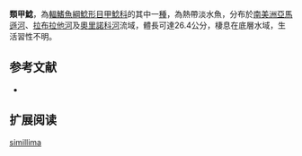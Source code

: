 {{Speciesbox
| name = 類甲鯰
| image = 
| image_width = 250px
| image_caption = 
| status = NE
| status_system = IUCN3.1
| genus = Loricaria
| species = simillima
| authority = {{le|查爾斯·塔特·里根|Charles Tate Regan|Regan}}, 1904
| synonyms =  
}}

'''類甲鯰'''，為[[輻鰭魚綱|輻鰭魚綱]][[鯰形目|鯰形目]][[甲鯰科|甲鯰科]]的其中一[[種|種]]，為熱帶淡水魚，分布於[[南美洲|南美洲]][[亞馬遜河|亞馬遜河]]、[[拉布拉他河|拉布拉他河]]及[[奧里諾科河|奧里諾科河]]流域，體長可達26.4公分，棲息在底層水域，生活習性不明。
==参考文献==
*{{FishBase_species|genus=Loricaria|species=simillima|year=2014|month=11}}

== 扩展阅读 ==
{{refbegin}}
{{wikispecies-inline|Loricaria simillima|類甲鯰}}
{{refend}}
{{Taxonbar|from=Q2886415}}

[[Category:甲鯰屬|simillima]]